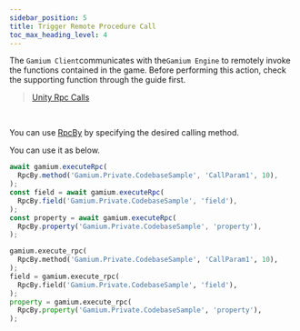 ```yaml
---
sidebar_position: 5
title: Trigger Remote Procedure Call
toc_max_heading_level: 4
---
```



The `Gamium Client`communicates with the`Gamium Engine` to remotely invoke the functions contained in the game.
Before performing this action, check the supporting function through the guide first.

> [Unity Rpc Calls](/docs/engine/unity/rpc)

<br />

You can use [RpcBy](api/client/typescript/classes/rpc-by) by specifying the desired calling method.

You can use it as below.

<Tabs groupId="language" defaultValue="ts">
<TabItem value="ts" label="TypeScript" default>

```ts
await gamium.executeRpc(
  RpcBy.method('Gamium.Private.CodebaseSample', 'CallParam1', 10),
);
const field = await gamium.executeRpc(
  RpcBy.field('Gamium.Private.CodebaseSample', 'field'),
);
const property = await gamium.executeRpc(
  RpcBy.property('Gamium.Private.CodebaseSample', 'property'),
);
```

</TabItem>
<TabItem value="py" label="Python" default>

```python
gamium.execute_rpc(
  RpcBy.method('Gamium.Private.CodebaseSample', 'CallParam1', 10),
);
field = gamium.execute_rpc(
  RpcBy.field('Gamium.Private.CodebaseSample', 'field'),
);
property = gamium.execute_rpc(
  RpcBy.property('Gamium.Private.CodebaseSample', 'property'),
);
```

</TabItem>
</Tabs>
